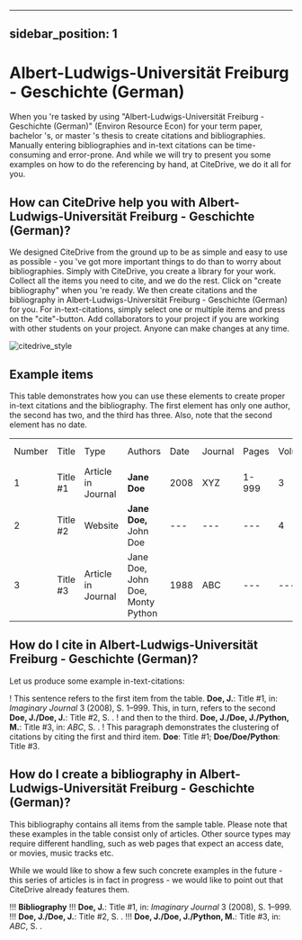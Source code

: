 
---
sidebar_position: 1
---

# Albert-Ludwigs-Universität Freiburg - Geschichte (German)

When you 're tasked by using "Albert-Ludwigs-Universität Freiburg - Geschichte (German)" (Environ Resource Econ) for your term paper, bachelor 's, or master 's thesis to create citations and bibliographies.
Manually entering bibliographies and in-text citations can be time-consuming and error-prone. And while we will try to present you some examples on how to do the referencing by hand, at CiteDrive, we do it all for you.

<!---
## About  Albert-Ludwigs-Universität Freiburg - Geschichte (German)

* Title: Albert-Ludwigs-Universität Freiburg - Geschichte (German)
* Short Title (Id): Environ Resource Econ)
* Authors: Albert-Ludwigs-Universität Freiburg - Geschichte (German)
* Download: Albert-Ludwigs-Universität Freiburg - Geschichte (German)
 --->

## How can CiteDrive help you with Albert-Ludwigs-Universität Freiburg - Geschichte (German)?

We designed CiteDrive from the ground up to be as simple and easy to use as possible - you 've got more important things to do than to worry about bibliographies. Simply with CiteDrive, you create a library for your work. Collect all the items you need to cite, and we do the rest. Click on "create bibliography" when you 're ready. We then create citations and the bibliography in Albert-Ludwigs-Universität Freiburg - Geschichte (German) for you. For in-text-citations, simply select one or multiple items and press on the "cite"-button. Add collaborators to your project if you are working with other students on your project. Anyone can make changes at any time.


![citedrive_style](images/albertludwigsuniversitat-freiburg--geschichte-german.svg "Choose Albert-Ludwigs-Universität Freiburg - Geschichte (German) in the CiteDrive App")


## Example items

This table demonstrates how you can use these elements to create proper in-text citations and the bibliography. The first element has only one author, the second has two, and the third has three. Also, note that the second element has no date.


<table>
  <tr>
   <td>Number
   </td>
   <td>Title
   </td>
   <td>Type
   </td>
   <td>Authors
   </td>
   <td>Date
   </td>
   <td>Journal
   </td>
   <td>Pages
   </td>
   <td>Volume
   </td>
   <td>Issue
   </td>
   <td>Access Date
   </td>
  </tr>
  <tr>
   <td>1
   </td>
   <td>Title #1
   </td>
   <td>Article in Journal
   </td>
   <td><strong>Jane Doe</strong>
   </td>
   <td>2008
   </td>
   <td>XYZ
   </td>
   <td>1-999
   </td>
   <td>3
   </td>
   <td>2
   </td>
   <td>--
   </td>
  </tr>
  <tr>
   <td>
2
   </td>
   <td>Title #2
   </td>
   <td>Website
   </td>
   <td><strong>Jane Doe, </strong>John Doe
   </td>
   <td>---
   </td>
   <td>---
   </td>
   <td>---
   </td>
   <td>4
   </td>
   <td>---
   </td>
   <td>2020-05-01
   </td>
  </tr>
  <tr>
   <td>3
   </td>
   <td>Title #3
   </td>
   <td>Article in Journal
   </td>
   <td>Jane Doe, John Doe, Monty Python
   </td>
   <td>1988
   </td>
   <td>ABC
   </td>
   <td>---
   </td>
   <td>---
   </td>
   <td>16
   </td>
   <td>---
   </td>
  </tr>
</table>



## How do I cite in  Albert-Ludwigs-Universität Freiburg - Geschichte (German)?

Let us produce some example in-text-citations:

! This sentence refers to the first item from the table. <b>Doe, J.</b>: Title #1, in: <i>Imaginary Journal</i> 3 (2008), S. 1–999. This, in turn, refers to the second <b>Doe, J./Doe, J.</b>: Title #2, S. .
! and then to the third.  <b>Doe, J./Doe, J./Python, M.</b>: Title #3, in: <i>ABC</i>, S. .
! This paragraph demonstrates the clustering of citations by citing the first and third item. <b>Doe</b>: Title #1; <b>Doe/Doe/Python</b>: Title #3.



## How do I create a bibliography in Albert-Ludwigs-Universität Freiburg - Geschichte (German)?

This bibliography contains all items from the sample table. Please note that these examples in the table consist only of articles. Other source types may require different handling, such as web pages that expect an access date, or movies, music tracks etc.

While we would like to show a few such concrete examples in the future - this series of articles is in fact in progress - we would like to point out that CiteDrive already features them.


!!! **Bibliography**
!!! <b>Doe, J.</b>: Title #1, in: <i>Imaginary Journal</i> 3 (2008),  S. 1–999.
!!! <b>Doe, J./Doe, J.</b>: Title #2,  S. .
!!! <b>Doe, J./Doe, J./Python, M.</b>: Title #3, in: <i>ABC</i>,  S. .


```
        
